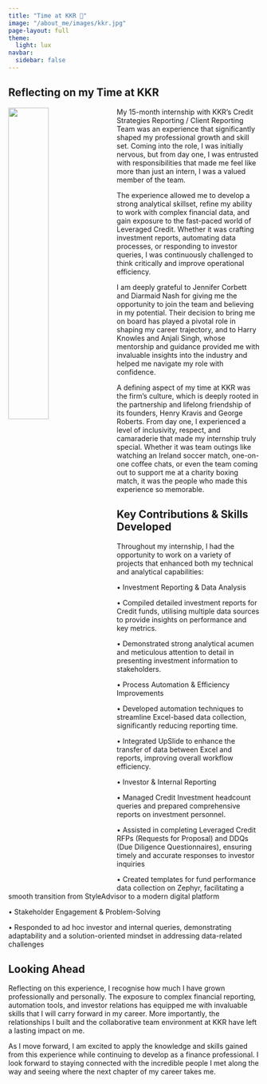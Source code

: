 ```yaml
---
title: "Time at KKR 💼"
image: "/about_me/images/kkr.jpg"
page-layout: full
theme:
  light: lux
navbar:
  sidebar: false
---
```

## Reflecting on my Time at KKR
![](images/team-kkr.jpeg){style="float: left; margin-right: 1rem; width: 40%;"}

My 15-month internship with KKR’s Credit Strategies Reporting / Client Reporting Team was an experience that significantly shaped my professional growth and skill set. Coming into the role, I was initially nervous, but from day one, I was entrusted with responsibilities that made me feel like more than just an intern, I was a valued member of the team.

The experience allowed me to develop a strong analytical skillset, refine my ability to work with complex financial data, and gain exposure to the fast-paced world of Leveraged Credit. Whether it was crafting investment reports, automating data processes, or responding to investor queries, I was continuously challenged to think critically and improve operational efficiency.

I am deeply grateful to Jennifer Corbett and Diarmaid Nash for giving me the opportunity to join the team and believing in my potential. Their decision to bring me on board has played a pivotal role in shaping my career trajectory, and to Harry Knowles and Anjali Singh, whose mentorship and guidance provided me with invaluable insights into the industry and helped me navigate my role with confidence.

A defining aspect of my time at KKR was the firm’s culture, which is deeply rooted in the partnership and lifelong friendship of its founders, Henry Kravis and George Roberts. From day one, I experienced a level of inclusivity, respect, and camaraderie that made my internship truly special. Whether it was team outings like watching an Ireland soccer match, one-on-one coffee chats, or even the team coming out to support me at a charity boxing match, it was the people who made this experience so memorable.

## Key Contributions & Skills Developed

Throughout my internship, I had the opportunity to work on a variety of projects that enhanced both my technical and analytical capabilities:

•	Investment Reporting & Data Analysis

•	Compiled detailed investment reports for Credit funds, utilising multiple data sources to provide insights on performance and key metrics.

•	Demonstrated strong analytical acumen and meticulous attention to detail in presenting investment information to stakeholders.

•	Process Automation & Efficiency Improvements

•	Developed automation techniques to streamline Excel-based data collection, significantly reducing reporting time.

•	Integrated UpSlide to enhance the transfer of data between Excel and reports, improving overall workflow efficiency.

•	Investor & Internal Reporting

•	Managed Credit Investment headcount queries and prepared comprehensive reports on investment personnel.

•	Assisted in completing Leveraged Credit RFPs (Requests for Proposal) and DDQs (Due Diligence Questionnaires), ensuring timely and accurate responses to investor inquiries

•	Created templates for fund performance data collection on Zephyr, facilitating a smooth transition from StyleAdvisor to a modern digital platform

•	Stakeholder Engagement & Problem-Solving

•	Responded to ad hoc investor and internal queries, demonstrating adaptability and a solution-oriented mindset in addressing data-related challenges

## Looking Ahead

Reflecting on this experience, I recognise how much I have grown professionally and personally. The exposure to complex financial reporting, automation tools, and investor relations has equipped me with invaluable skills that I will carry forward in my career. More importantly, the relationships I built and the collaborative team environment at KKR have left a lasting impact on me.

As I move forward, I am excited to apply the knowledge and skills gained from this experience while continuing to develop as a finance professional. I look forward to staying connected with the incredible people I met along the way and seeing where the next chapter of my career takes me.